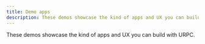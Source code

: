 ```yaml
---
title: Demo apps
description: These demos showcase the kind of apps and UX you can build with URPC.
---
```


These demos showcase the kind of apps and UX you can build with URPC.

<DemoGrid>
  <DemoCard
    title="UniWeb3 Demo with Next.js"
    description="A demo app that shows how to use UniWeb3 with Next.js."
    image="/urpc/demos/1.jpg"
    demoUrl="https://github.com/unifi-lab/unify/tree/main/examples/nextjs-pages-router"
    sourceUrl="https://github.com/unifi-lab/unify/tree/main/examples/nextjs-pages-router"
  />
  
  <DemoCard
    title="Resend | SendGrid"
    description="A demo app that shows how to use Resend and SendGrid with URPC."
    image=""
    demoUrl=""
    sourceUrl=""
    comingSoon
  />
</DemoGrid>
